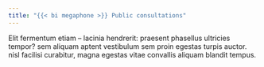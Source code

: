 ```yaml
---
title: "{{< bi megaphone >}} Public consultations"
---
```


Elit fermentum etiam – lacinia hendrerit: praesent phasellus ultricies tempor? sem aliquam aptent vestibulum sem proin egestas turpis auctor. nisl facilisi curabitur, magna egestas vitae convallis aliquam blandit tempus.